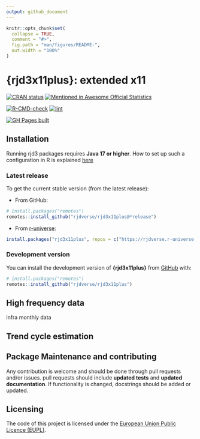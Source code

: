 ```yaml
---
output: github_document
---
```


<!-- README.md is generated from README.Rmd. Please edit that file -->

```r
knitr::opts_chunk$set(
  collapse = TRUE,
  comment = "#>",
  fig.path = "man/figures/README-",
  out.width = "100%"
)
```

# {rjd3x11plus}: extended x11

<!-- badges: start -->
[![CRAN status](https://www.r-pkg.org/badges/version/rjd3x11plus)](https://CRAN.R-project.org/package=rjd3x11plus)
[![Mentioned in Awesome Official Statistics ](https://awesome.re/mentioned-badge.svg)](http://www.awesomeofficialstatistics.org)

[![R-CMD-check](https://github.com/rjdverse/rjd3x11plus/actions/workflows/R-CMD-check.yaml/badge.svg)](https://github.com/rjdverse/rjd3x11plus/actions/workflows/R-CMD-check.yaml)
[![lint](https://github.com/rjdverse/rjd3x11plus/actions/workflows/lint.yaml/badge.svg)](https://github.com/rjdverse/rjd3x11plus/actions/workflows/lint.yaml)

[![GH Pages built](https://github.com/rjdverse/rjd3x11plus/actions/workflows/pkgdown.yaml/badge.svg)](https://github.com/rjdverse/rjd3x11plus/actions/workflows/pkgdown.yaml)
<!-- badges: end -->



## Installation 

Running rjd3 packages requires **Java 17 or higher**. How to set up such a configuration in R is explained [here](https://jdemetra-new-documentation.netlify.app/#Rconfig) 


### Latest release

To get the current stable version (from the latest release):

- From GitHub:

```r
# install.packages("remotes")
remotes::install_github("rjdverse/rjd3x11plus@*release")
```

- From [r-universe](https://rjdverse.r-universe.dev/rjd3x11plus):

```r
install.packages("rjd3x11plus", repos = c("https://rjdverse.r-universe.dev", "https://cloud.r-project.org"))
```

### Development version

You can install the development version of **{rjd3x11plus}** from [GitHub](https://github.com/) with:

```r
# install.packages("remotes")
remotes::install_github("rjdverse/rjd3x11plus")
```


## High frequency data

infra monthly data

## Trend cycle estimation


## Package Maintenance and contributing

Any contribution is welcome and should be done through pull requests and/or issues.
pull requests should include **updated tests** and **updated documentation**. If functionality is changed, docstrings should be added or updated.


## Licensing

The code of this project is licensed under the [European Union Public Licence (EUPL)](https://interoperable-europe.ec.europa.eu:443/collection/eupl/eupl-text-eupl-12).
